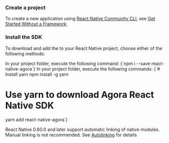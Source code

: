 
<PlatformWrapper platform="react-native">

### Create a project

To create a new application using [React Native Community CLI](https://github.com/react-native-community/cli), see [Get Started Without a Framework](https://reactnative.dev/docs/getting-started-without-a-framework).

### Install the SDK

To download and add the <Vg k="COMPANY" /> <Vpd k="SDK"/> to your React Native project, choose either of the following methods:  

<Tabs>
<TabItem value="npm" label="npm" default>
In your project folder, execute the following command:

<CodeBlock language="bash">
{`npm i --save react-native-agora`}
</CodeBlock>

</TabItem>

<TabItem value="yarn" label="yarn">
In your project folder, execute the following commands:

<CodeBlock language="bash">
{`# Install yarn
npm install -g yarn

# Use yarn to download Agora React Native SDK
yarn add react-native-agora`}
</CodeBlock>
</TabItem>
</Tabs>

<Admonition type="info" title="Information">React Native 0.60.0 and later support automatic linking of native modules. Manual linking is not recommended. See [Autolinking](https://github.com/react-native-community/cli/blob/master/docs/autolinking.md) for details</Admonition>

</PlatformWrapper>
